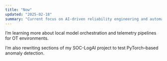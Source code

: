 ```yaml
---
title: "Now"
updated: "2025-02-18"
summary: "Current focus on AI-driven reliability engineering and automation security."
---
```


I’m learning more about local model orchestration and telemetry pipelines for OT environments.

I’m also rewriting sections of my SOC-LogAI project to test PyTorch–based anomaly detection.
